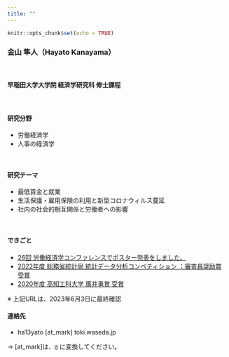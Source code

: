 ```yaml
---
title: ""
---
```


```r
knitr::opts_chunk$set(echo = TRUE)
```

<!-- Google tag (gtag.js) -->
<script async src="https://www.googletagmanager.com/gtag/js?id=G-FXEQV713CW"></script>
<script>
  window.dataLayer = window.dataLayer || [];
  function gtag(){dataLayer.push(arguments);}
  gtag('js', new Date());

  gtag('config', 'G-FXEQV713CW');
</script>


### 金山 隼人（Hayato Kanayama）

\

#### 早稲田大学大学院 経済学研究科 修士課程

\

#### 研究分野

- 労働経済学
- 人事の経済学

\

#### 研究テーマ

- 最低賃金と就業
- 生活保護・雇用保険の利用と新型コロナウィルス蔓延
- 社内の社会的相互関係と労働者への影響

\

#### できごと

- [26回 労働経済学コンファレンスでポスター発表をしました。](https://sites.google.com/site/kansailabor/conference/26th?authuser=0)
- [2022年度 総務省統計局 統計データ分析コンペティション ；審査員奨励賞 受賞](https://www.nstac.go.jp/use/literacy/statcompe/award/)
- [2020年度 高知工科大学 廣井勇賞 受賞](https://www.kochi-tech.ac.jp/news/img/874d9183fe1f3661a60067d98f550bdf.pdf) 

※ 上記URLは、2023年6月3日に最終確認

#### 連絡先

- ha13yato [at_mark] toki.waseda.jp

-> [at_mark]は、`@` に変換してください。



